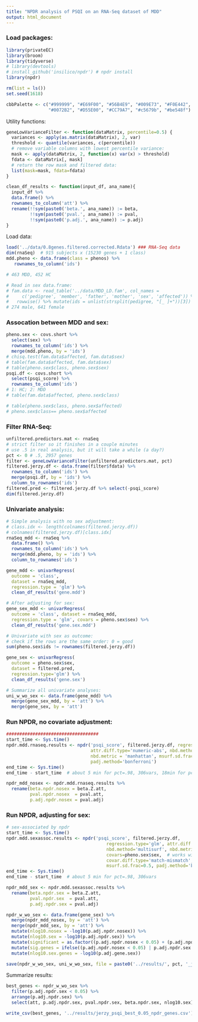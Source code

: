 ```yaml
---
title: "NPDR analysis of PSQI on an RNA-Seq dataset of MDD"
output: html_document
---
```


### Load packages:

```r
library(privateEC)
library(broom)
library(tidyverse)
# library(devtools)
# install_github('insilico/npdr') # npdr install
library(npdr)

rm(list = ls())
set.seed(1618)

cbbPalette <- c("#999999", "#E69F00", "#56B4E9", "#009E73", "#F0E442", 
                "#0072B2", "#D55E00", "#CC79A7", "#c5679b", "#be548f")
```


Utility functions:

```r
geneLowVarianceFilter <- function(dataMatrix, percentile=0.5) {
  variances <- apply(as.matrix(dataMatrix), 2, var)
  threshold <- quantile(variances, c(percentile))
  # remove variable columns with lowest percentile variance:
  mask <- apply(dataMatrix, 2, function(x) var(x) > threshold)
  fdata <- dataMatrix[, mask]
  # return the row mask and filtered data:
  list(mask=mask, fdata=fdata)
}

clean_df_results <- function(input_df, ana_name){
  input_df %>%
  data.frame() %>%
  rownames_to_column('att') %>%
  rename(!!sym(paste0('beta.', ana_name)) := beta,
         !!sym(paste0('pval.', ana_name)) := pval,
         !!sym(paste0('p.adj.', ana_name)) := p.adj)
}
```


Load data:

```r
load('../data/0.8genes.filtered.corrected.Rdata') ### RNA-Seq data
dim(rnaSeq)  # 915 subjects x (15230 genes + 1 class)
mdd.pheno <- data.frame(class = phenos) %>% 
   rownames_to_column('ids')

# 463 MDD, 452 HC

# Read in sex data.frame:
# fam.data <- read_table('../data/MDD_LD.fam', col_names = 
#     c('pedigree', 'member', 'father', 'mother', 'sex', 'affected')) %>% 
#   rowwise() %>% mutate(ids = unlist(strsplit(pedigree, "[_ ]+"))[3])
# 274 male, 641 female
```


### Assocation between MDD and sex:

```r
pheno.sex <- covs.short %>%
  select(sex) %>%
  rownames_to_column('ids') %>%
  merge(mdd.pheno, by = 'ids')
# chisq.test(fam.data$affected, fam.data$sex)
# table(fam.data$affected, fam.data$sex)
# table(pheno.sex$class, pheno.sex$sex)
psqi.df <- covs.short %>% 
  select(psqi_score) %>%
  rownames_to_column('ids') 
# 1: HC; 2: MDD
# table(fam.data$affected, pheno.sex$class)

# table(pheno.sex$class, pheno.sex$affected)
# pheno.sex$class== pheno.sex$affected
```


### Filter RNA-Seq:

```r
unfiltered.predictors.mat <- rnaSeq
# strict filter so it finishes in a couple minutes
# use .5 in real analysis, but it will take a while (a day?)
pct <- 0 # .5, 2957 genes 
filter <- geneLowVarianceFilter(unfiltered.predictors.mat, pct)
filtered.jerzy.df <- data.frame(filter$fdata) %>%
  rownames_to_column('ids') %>%
  merge(psqi.df, by = 'ids') %>%
  column_to_rownames('ids')
filtered.pred <- filtered.jerzy.df %>% select(-psqi_score)
dim(filtered.jerzy.df)
```


### Univariate analysis:

```r
# Simple analysis with no sex adjustment:
# class.idx <- length(colnames(filtered.jerzy.df))
# colnames(filtered.jerzy.df)[class.idx]
rnaSeq_mdd <- rnaSeq %>%
  data.frame() %>%
  rownames_to_column('ids') %>%
  merge(mdd.pheno, by = 'ids') %>%
  column_to_rownames('ids')

gene_mdd <- univarRegress(
  outcome = 'class', 
  dataset = rnaSeq_mdd, 
  regression.type = 'glm') %>%
  clean_df_results('gene.mdd')

# After adjusting for sex:
gene_sex_mdd <- univarRegress(
  outcome = 'class', dataset = rnaSeq_mdd, 
  regression.type = 'glm', covars = pheno.sex$sex) %>%
  clean_df_results('gene.sex.mdd')

# Univariate with sex as outcome:
# check if the rows are the same order: 0 = good
sum(pheno.sex$ids != rownames(filtered.jerzy.df))

gene_sex <- univarRegress(
  outcome = pheno.sex$sex,
  dataset = filtered.pred,
  regression.type='glm') %>%
  clean_df_results('gene.sex')

# Summarize all univariate analyses:
uni_w_wo_sex <- data.frame(gene_mdd) %>%
  merge(gene_sex_mdd, by = 'att') %>%
  merge(gene_sex, by = 'att')

```


### Run NPDR, no covariate adjustment:

```r
################################### 
start_time <- Sys.time()
npdr.mdd.rnaseq.results <- npdr('psqi_score', filtered.jerzy.df, regression.type='glm',
                                attr.diff.type='numeric-abs', nbd.method='multisurf', 
                                nbd.metric = 'manhattan', msurf.sd.frac=0.5,
                                padj.method='bonferroni')
end_time <- Sys.time()
end_time - start_time  # about 5 min for pct=.98, 306vars, 18min for pct=.9 and 1524 vars

npdr_mdd_nosex <- npdr.mdd.rnaseq.results %>%
  rename(beta.npdr.nosex = beta.Z.att,
         pval.npdr.nosex  = pval.att,
         p.adj.npdr.nosex = pval.adj)
```

### Run NPDR, adjusting for sex:

```r
# sex-associated by npdr
start_time <- Sys.time()
npdr.mdd.sexassoc.results <- npdr('psqi_score', filtered.jerzy.df, 
                                      regression.type='glm', attr.diff.type='numeric-abs',
                                      nbd.method='multisurf', nbd.metric = 'manhattan',
                                      covars=pheno.sex$sex,  # works with sex.covar.mat as well
                                      covar.diff.type='match-mismatch', # for categorical covar like sex
                                      msurf.sd.frac=0.5, padj.method='bonferroni')
end_time <- Sys.time()
end_time - start_time  # about 5 min for pct=.98, 306vars

npdr_mdd_sex <- npdr.mdd.sexassoc.results %>%
  rename(beta.npdr.sex = beta.Z.att,
         pval.npdr.sex  = pval.att,
         p.adj.npdr.sex = pval.adj)
```


```r
npdr_w_wo_sex <- data.frame(gene_sex) %>%
  merge(npdr_mdd_nosex, by = 'att') %>%
  merge(npdr_mdd_sex, by = 'att') %>%
  mutate(nlog10.nosex = -log10(p.adj.npdr.nosex)) %>%
  mutate(nlog10.sex = -log10(p.adj.npdr.sex)) %>%
  mutate(significant = as.factor((p.adj.npdr.nosex < 0.05) + (p.adj.npdr.sex < 0.05))) %>%
  mutate(sig.genes = ifelse((p.adj.npdr.nosex < 0.05) | p.adj.npdr.sex < 0.05, att, NA)) %>%
  mutate(nlog10.sex.genes = -log10(p.adj.gene.sex))

save(npdr_w_wo_sex, uni_w_wo_sex, file = paste0('../results/', pct, '_jerzy_psqi_mdd_results.Rdata'))
```


Summarize results:

```r
best_genes <- npdr_w_wo_sex %>%
  filter(p.adj.npdr.sex < 0.05) %>%
  arrange(p.adj.npdr.sex) %>%
  select(att, p.adj.npdr.sex, pval.npdr.sex, beta.npdr.sex, nlog10.sex)

write_csv(best_genes, '../results/jerzy_psqi_best_0.05_npdr_genes.csv')
```


